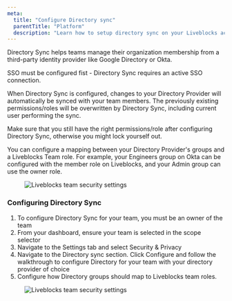 ```yaml
---
meta:
  title: "Configure Directory sync"
  parentTitle: "Platform"
  description: "Learn how to setup directory sync on your Liveblocks account."
---
```


<Banner title="SSO is available on Enterprise plans"></Banner>

Directory Sync helps teams manage their organization membership from a
third-party identity provider like Google Directory or Okta.

SSO must be configured fist - Directory Sync requires an active SSO connection.

When Directory Sync is configured, changes to your Directory Provider will
automatically be synced with your team members. The previously existing
permissions/roles will be overwritten by Directory Sync, including current user
performing the sync.

<Banner>
  Make sure that you still have the right permissions/role after configuring
  Directory Sync, otherwise you might lock yourself out.
</Banner>

You can configure a mapping between your Directory Provider's groups and a
Liveblocks Team role. For example, your Engineers group on Okta can be
configured with the member role on Liveblocks, and your Admin group can use the
owner role.

<Figure>
  <Image
    src="/assets/account-management/team-security-settings.png"
    alt="Liveblocks team security settings"
    width={768}
    height={406}
  />
</Figure>

### Configuring Directory Sync

1. To configure Directory Sync for your team, you must be an owner of the team
2. From your dashboard, ensure your team is selected in the scope selector
3. Navigate to the Settings tab and select Security & Privacy
4. Navigate to the Directory sync section. Click Configure and follow the
   walkthrough to configure Directory for your team with your directory provider
   of choice
5. Configure how Directory groups should map to Liveblocks team roles.

<Figure>
  <Image
    src="/assets/account-management/dsync-setup.png"
    alt="Liveblocks team security settings"
    width={768}
    height={406}
  />
</Figure>
